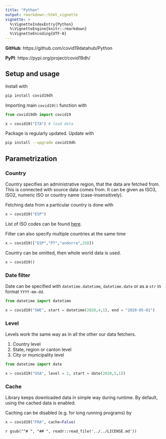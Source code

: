 ```yaml
---
title: "Python"
output: rmarkdown::html_vignette
vignette: >
  %\VignetteIndexEntry{Python}
  %\VignetteEngine{knitr::rmarkdown}
  %\VignetteEncoding{UTF-8}
---
```


__GitHub__: https://github.com/covid19datahub/Python

__PyPI__: https://pypi.org/project/covid19dh/

## Setup and usage

Install with

```python
pip install covid19dh
```

Importing main `covid19()` function with 

```python
from covid19dh import covid19

x = covid19("ITA") # load data
```

Package is regularly updated. Update with

```bash
pip install --upgrade covid19dh
```

## Parametrization

### Country

Country specifies an administrative region, that the data are fetched from.
This is connected with source data comes from. It can be given as
ISO3, ISO2, numeric ISO or country name (case-insensitively). 

Fetching data from a particular country is done with

```python
x = covid19("ESP")
```

List of ISO codes can be found [here](https://github.com/covid19datahub/COVID19/blob/master/inst/extdata/src.csv).

Filter can also specify multiple countries at the same time

```python
x = covid19(["ESP","PT","andorra",250])
```

Country can be omitted, then whole world data is used.

```python
x = covid19()
```

### Date filter

Date can be specified with `datetime.datetime`, `datetime.date`
or as a `str` in format `YYYY-mm-dd`.

```python
from datetime import datetime

x = covid19("SWE", start = datetime(2020,4,1), end = "2020-05-01")
```

### Level

Levels work the same way as in all the other our data fetchers.

1. Country level
2. State, region or canton level
3. City or municipality level

```python
from datetime import date

x = covid19("USA", level = 2, start = date(2020,5,1))
```

### Cache

Library keeps downloaded data in simple way during runtime. By default, using the cached data is enabled.

Caching can be disabled (e.g. for long running programs) by

```python
x = covid19("FRA", cache=False)
```


`r gsub("^# ", "## ", readr::read_file('../../LICENSE.md'))`
